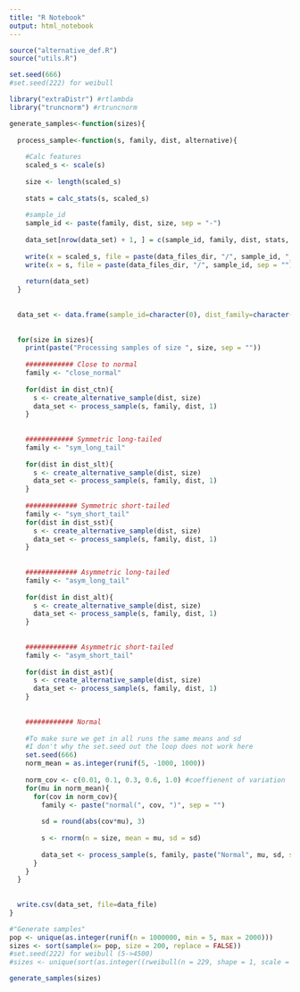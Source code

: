 ```yaml
---
title: "R Notebook"
output: html_notebook
---
```


```r
source("alternative_def.R")
source("utils.R")

```

```r

set.seed(666)
#set.seed(222) for weibull

library("extraDistr") #rtlambda 
library("truncnorm") #rtruncnorm

generate_samples<-function(sizes){
  
  process_sample<-function(s, family, dist, alternative){
    
    #Calc features
    scaled_s <- scale(s)
 
    size <- length(scaled_s)
    
    stats = calc_stats(s, scaled_s)
    
    #sample_id
    sample_id <- paste(family, dist, size, sep = "-")
    
    data_set[nrow(data_set) + 1, ] = c(sample_id, family, dist, stats, alternative)
    
    write(x = scaled_s, file = paste(data_files_dir, "/", sample_id, "_scaled", sep = ""), ncolumns = 1)
    write(x = s, file = paste(data_files_dir, "/", sample_id, sep = ""), ncolumns = 1)
    
    return(data_set)
  }
  
  
  data_set <- data.frame(sample_id=character(0), dist_family=character(0), dist=character(0), size=integer(0), mean=numeric(0), median=numeric(0), mean_median_diff=numeric(0), sd=numeric(0), skewness=numeric(0), kurtosis=numeric(0), outliers_minor_ratio=integer(0), outliers_extream_ratio=integer(0), sigma_1_ratio=numeric(0), sigma_2_ratio=numeric(0), sigma_3_ratio=numeric(0), alternative=integer(0), stringsAsFactors = FALSE) 
 
  
  for(size in sizes){
    print(paste("Processing samples of size ", size, sep = ""))
    
    ############ Close to normal
    family <- "close_normal"
    
    for(dist in dist_ctn){
      s <- create_alternative_sample(dist, size)
      data_set <- process_sample(s, family, dist, 1)
    }
    
  
    ############ Symmetric long-tailed
    family <- "sym_long_tail"
    
    for(dist in dist_slt){
      s <- create_alternative_sample(dist, size)
      data_set <- process_sample(s, family, dist, 1)
    }
   
    ############# Symmetric short-tailed
    family <- "sym_short_tail"
    for(dist in dist_sst){
      s <- create_alternative_sample(dist, size)
      data_set <- process_sample(s, family, dist, 1)
    }
    
   
    ############# Asymmetric long-tailed
    family <- "asym_long_tail"
    
    for(dist in dist_alt){
      s <- create_alternative_sample(dist, size)
      data_set <- process_sample(s, family, dist, 1)
    }
  
    
    ############# Asymmetric short-tailed
    family <- "asym_short_tail"
    
    for(dist in dist_ast){
      s <- create_alternative_sample(dist, size)
      data_set <- process_sample(s, family, dist, 1)
    }
    
   
    ############ Normal
     
    #To make sure we get in all runs the same means and sd 
    #I don't why the set.seed out the loop does not work here 
    set.seed(666)
    norm_mean = as.integer(runif(5, -1000, 1000))
    
    norm_cov <- c(0.01, 0.1, 0.3, 0.6, 1.0) #coeffienent of variation
    for(mu in norm_mean){
      for(cov in norm_cov){
        family <- paste("normal(", cov, ")", sep = "")
        
        sd = round(abs(cov*mu), 3)
        
        s <- rnorm(n = size, mean = mu, sd = sd)
      
        data_set <- process_sample(s, family, paste("Normal", mu, sd, sep = "_"), 0)   
      }
    }
  }
  
  
  write.csv(data_set, file=data_file)
}

#"Generate samples"
pop <- unique(as.integer(runif(n = 1000000, min = 5, max = 2000)))
sizes <- sort(sample(x= pop, size = 200, replace = FALSE))
#set.seed(222) for weibull (5->4500)
#sizes <- unique(sort(as.integer((rweibull(n = 229, shape = 1, scale = 5)*100 + 5))))

generate_samples(sizes)

```
